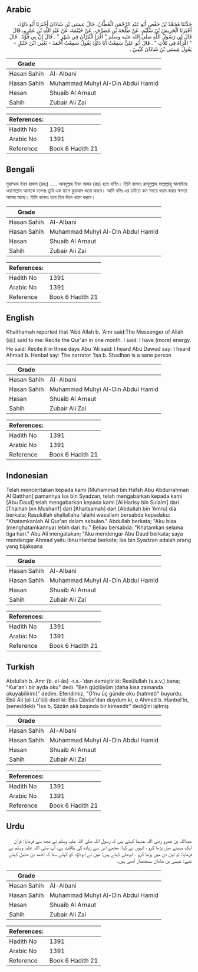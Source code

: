 ## Arabic


<div dir="rtl" lang="ar" style={{fontSize:'larger',backgroundColor:'#f8f9fa',padding:20}}>
حَدَّثَنَا مُحَمَّدُ بْنُ حَفْصٍ أَبُو عَبْدِ الرَّحْمَنِ الْقَطَّانُ، خَالُ عِيسَى بْنِ شَاذَانَ أَخْبَرَنَا أَبُو دَاوُدَ، أَخْبَرَنَا الْحَرِيشُ بْنُ سُلَيْمٍ، عَنْ طَلْحَةَ بْنِ مُصَرِّفٍ، عَنْ خَيْثَمَةَ، عَنْ عَبْدِ اللَّهِ بْنِ عَمْرٍو، قَالَ قَالَ لِي رَسُولُ اللَّهِ صلى الله عليه وسلم ‏"‏ اقْرَإِ الْقُرْآنَ فِي شَهْرٍ ‏"‏ ‏.‏ قَالَ إِنَّ بِي قُوَّةً ‏.‏ قَالَ ‏"‏ اقْرَأْهُ فِي ثَلاَثٍ ‏"‏ ‏.‏ قَالَ أَبُو عَلِيٍّ سَمِعْتُ أَبَا دَاوُدَ يَقُولُ سَمِعْتُ أَحْمَدَ - يَعْنِي ابْنَ حَنْبَلٍ - يَقُولُ عِيسَى بْنُ شَاذَانَ كَيِّسٌ ‏.‏
</div>
<div style={{backgroundColor:'#f8f9fa',padding:20, marginBottom: 10}}><table> <thead> <tr> <th>Grade</th> <th></th> </tr> </thead> <tbody> <tr><td>Hasan Sahih</td><td>Al-Albani</td></tr><tr><td>Hasan Sahih</td><td>Muhammad Muhyi Al-Din Abdul Hamid</td></tr><tr><td>Hasan</td><td>Shuaib Al Arnaut</td></tr><tr><td>Sahih</td><td>Zubair Ali Zai</td></tr></tbody></table><table> <thead> <tr> <th>References:</th> <th></th> </tr> </thead> <tbody><tr><td>Hadith No</td><td>1391</td></tr><tr><td>Arabic No</td><td>1391</td></tr><tr><td>Reference</td><td>Book 6 Hadith 21</td></tr></tbody></table></div>

## Bengali


<div dir="ltr" lang="bn" style={{fontSize:'larger',backgroundColor:'#f8f9fa',padding:20}}>
মুহাম্মাদ ইবন হাফস (রহঃ) ..... আবদুল্লাহ ইবন আমর (রাঃ) হতে বর্ণিত। তিনি বলেনঃ রাসূলুল্লাহ সাল্লাল্লাহু আলাইহে ওয়াসাল্লাম আমাকে বলেনঃ তুমি এক মাসে কুরআন খতম করবে। আমি বলিঃ এর চাইতে কম সময়ে খতম করার ক্ষমতা আমার আছে। তিনি বলেনঃ তবে তিন দিনে খতম করবে।
</div>
<div style={{backgroundColor:'#f8f9fa',padding:20, marginBottom: 10}}><table> <thead> <tr> <th>Grade</th> <th></th> </tr> </thead> <tbody> <tr><td>Hasan Sahih</td><td>Al-Albani</td></tr><tr><td>Hasan Sahih</td><td>Muhammad Muhyi Al-Din Abdul Hamid</td></tr><tr><td>Hasan</td><td>Shuaib Al Arnaut</td></tr><tr><td>Sahih</td><td>Zubair Ali Zai</td></tr></tbody></table><table> <thead> <tr> <th>References:</th> <th></th> </tr> </thead> <tbody><tr><td>Hadith No</td><td>1391</td></tr><tr><td>Arabic No</td><td>1391</td></tr><tr><td>Reference</td><td>Book 6 Hadith 21</td></tr></tbody></table></div>

## English


<div dir="ltr" lang="en" style={{fontSize:'larger',backgroundColor:'#f8f9fa',padding:20}}>
Khaithamah reported that 'Abd Allah b. 'Amr said:The Messenger of Allah (ﷺ) said to me: Recite the Qur'an in one month. I said: I have (more) energy. He said: Recite it in three days Abu 'Ali said: I heard Abu Dawud say: I heard Ahmad b. Hanbal say: The narrator 'Isa b. Shadhan is a sane person
</div>
<div style={{backgroundColor:'#f8f9fa',padding:20, marginBottom: 10}}><table> <thead> <tr> <th>Grade</th> <th></th> </tr> </thead> <tbody> <tr><td>Hasan Sahih</td><td>Al-Albani</td></tr><tr><td>Hasan Sahih</td><td>Muhammad Muhyi Al-Din Abdul Hamid</td></tr><tr><td>Hasan</td><td>Shuaib Al Arnaut</td></tr><tr><td>Sahih</td><td>Zubair Ali Zai</td></tr></tbody></table><table> <thead> <tr> <th>References:</th> <th></th> </tr> </thead> <tbody><tr><td>Hadith No</td><td>1391</td></tr><tr><td>Arabic No</td><td>1391</td></tr><tr><td>Reference</td><td>Book 6 Hadith 21</td></tr></tbody></table></div>

## Indonesian


<div dir="ltr" lang="id" style={{fontSize:'larger',backgroundColor:'#f8f9fa',padding:20}}>
Telah menceritakan kepada kami [Muhammad bin Hafsh Abu Abdurrahman Al Qatthan] pamannya Isa bin Syadzan, telah mengabarkan kepada kami [Abu Daud] telah mengabarkan kepada kami [Al Harisy bin Sulaim] dari [Thalhah bin Musharif] dari [Khaitsamah] dari [Abdullah bin 'Amru] dia berkata; Rasulullah shallallahu 'alaihi wasallam bersabda kepadaku: "Khatamkanlah Al Qur'an dalam sebulan." Abdullah berkata; "Aku bisa (menghatamkannya) lebih dari itu." Beliau bersabda: "Khatamkan selama tiga hari." Abu Ali mengatakan; "Aku mendengar Abu Daud berkata; saya mendengar Ahmad yaitu Ibnu Hanbal berkata; Isa bin Syadzan adalah orang yang bijaksana
</div>
<div style={{backgroundColor:'#f8f9fa',padding:20, marginBottom: 10}}><table> <thead> <tr> <th>Grade</th> <th></th> </tr> </thead> <tbody> <tr><td>Hasan Sahih</td><td>Al-Albani</td></tr><tr><td>Hasan Sahih</td><td>Muhammad Muhyi Al-Din Abdul Hamid</td></tr><tr><td>Hasan</td><td>Shuaib Al Arnaut</td></tr><tr><td>Sahih</td><td>Zubair Ali Zai</td></tr></tbody></table><table> <thead> <tr> <th>References:</th> <th></th> </tr> </thead> <tbody><tr><td>Hadith No</td><td>1391</td></tr><tr><td>Arabic No</td><td>1391</td></tr><tr><td>Reference</td><td>Book 6 Hadith 21</td></tr></tbody></table></div>

## Turkish


<div dir="ltr" lang="tr" style={{fontSize:'larger',backgroundColor:'#f8f9fa',padding:20}}>
Abdullah b. Amr (b. el-âs) -r.a.-'dan demiştir ki: Resûlullah (s.a.v.) bana; "Kur'an'ı bir ayda oku" dedi. "Ben güçlüyüm (daha kısa zamanda okuyabilirim)" dedim. Efendimiz, "O'nu üç günde oku (hatmet)" buyurdu. Ebû Ali (el-Lü'lüî) dedi ki: Ebu Dâvûd'dan duydum ki, o Ahmed b. Hanbel'in, (seneddeki) "İsa b, Şâzân aklı başında bir kimsedir" dediğini işitmiş
</div>
<div style={{backgroundColor:'#f8f9fa',padding:20, marginBottom: 10}}><table> <thead> <tr> <th>Grade</th> <th></th> </tr> </thead> <tbody> <tr><td>Hasan Sahih</td><td>Al-Albani</td></tr><tr><td>Hasan Sahih</td><td>Muhammad Muhyi Al-Din Abdul Hamid</td></tr><tr><td>Hasan</td><td>Shuaib Al Arnaut</td></tr><tr><td>Sahih</td><td>Zubair Ali Zai</td></tr></tbody></table><table> <thead> <tr> <th>References:</th> <th></th> </tr> </thead> <tbody><tr><td>Hadith No</td><td>1391</td></tr><tr><td>Arabic No</td><td>1391</td></tr><tr><td>Reference</td><td>Book 6 Hadith 21</td></tr></tbody></table></div>

## Urdu


<div dir="rtl" lang="ur" style={{fontSize:'larger',backgroundColor:'#f8f9fa',padding:20}}>
عبداللہ بن عمرو رضی اللہ عنہما کہتے ہیں کہ رسول اللہ صلی اللہ علیہ وسلم نے مجھ سے فرمایا: قرآن ایک مہینے میں پڑھا کرو ، انہوں نے کہا: مجھے اس سے زیادہ کی طاقت ہے، آپ صلی اللہ علیہ وسلم نے فرمایا: تو تین دن میں پڑھا کرو ۔ ابوعلی کہتے ہیں: میں نے ابوداؤد کو کہتے سنا کہ احمد بن حنبل کہتے تھے: عیسیٰ بن شاذان سمجھدار آدمی ہیں۔
</div>
<div style={{backgroundColor:'#f8f9fa',padding:20, marginBottom: 10}}><table> <thead> <tr> <th>Grade</th> <th></th> </tr> </thead> <tbody> <tr><td>Hasan Sahih</td><td>Al-Albani</td></tr><tr><td>Hasan Sahih</td><td>Muhammad Muhyi Al-Din Abdul Hamid</td></tr><tr><td>Hasan</td><td>Shuaib Al Arnaut</td></tr><tr><td>Sahih</td><td>Zubair Ali Zai</td></tr></tbody></table><table> <thead> <tr> <th>References:</th> <th></th> </tr> </thead> <tbody><tr><td>Hadith No</td><td>1391</td></tr><tr><td>Arabic No</td><td>1391</td></tr><tr><td>Reference</td><td>Book 6 Hadith 21</td></tr></tbody></table></div>